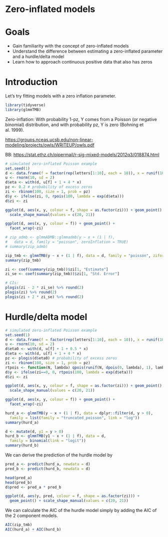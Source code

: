 # Zero-inflated models 

# Goals 

- Gain familiarity with the concept of zero-inflated models
- Understand the difference between estimating a zero-inflated parameter and a hurdle/delta model
- Learn how to approach continuous positive data that also has zeros

# Introduction 

Let's try fitting models with a zero inflation parameter.

```r
library(tidyverse)
library(glmmTMB)
```

Zero-inflation: With probability 1-pz, Y comes from a Poisson (or negative binomial) distribution, and with probability pz, Y is zero (Bohning et al. 1999).

<https://groups.nceas.ucsb.edu/non-linear-modeling/projects/owls/WRITEUP/owls.pdf>

BB: <https://stat.ethz.ch/pipermail/r-sig-mixed-models/2012q3/018874.html>

```r
# simulated zero-inflated Poisson example
set.seed(1)
d <- data.frame(f = factor(rep(letters[1:10], each = 10)), x = runif(100))
u <- rnorm(10, sd = 2)
d$eta <- with(d, u[f] + 1 + 4 * x)
pz <- 0.2 # probability of excess zeros
zi <- rbinom(100, size = 1, prob = pz)
d$y <- ifelse(zi, 0, rpois(100, lambda = exp(d$eta)))
d$zi <- zi

ggplot(d, aes(x, y, colour = f, shape = as.factor(zi))) + geom_point() +
  scale_shape_manual(values = c(20, 21))

ggplot(d, aes(x, y, colour = f)) + geom_point() +
  facet_wrap(~zi)
```

```r
# zip_admb <- glmmADMB::glmmadmb(y ~ x + (1 | f), 
#   data = d, family = "poisson", zeroInflation = TRUE)
# summary(zip_admb)
```

```r
zip_tmb <- glmmTMB(y ~ x + (1 | f), data = d, family = "poisson", ziformula = ~ 1)
summary(zip_tmb)
```


```r
zi <- coef(summary(zip_tmb))$zi[1, "Estimate"]
zi_se <- coef(summary(zip_tmb))$zi[1, "Std. Error"]

# CIs:
plogis(zi - 2 * zi_se) %>% round(2)
plogis(zi) %>% round(2)
plogis(zi + 2 * zi_se) %>% round(2)
```

# Hurdle/delta model

```r
# simulated zero-inflated Poisson example
set.seed(1)
d <- data.frame(f = factor(rep(letters[1:10], each = 10)), x = runif(100))
u <- rnorm(10, sd = 2)
d$eta0 <- with(d, u[f] + 1 + 0.5 * x)
d$eta <- with(d, u[f] + 1 + 4 * x)
pz <- plogis(d$eta0) # probability of excess zeros
zi <- rbinom(100, size = 1, prob = pz)
rtpois <- function(N, lambda) qpois(runif(N, dpois(0, lambda), 1), lambda)
d$y <- ifelse(zi==0, 0, rtpois(100, lambda = exp(d$eta)))
d$zi <- zi

ggplot(d, aes(x, y, colour = f, shape = as.factor(zi))) + geom_point() +
  scale_shape_manual(values = c(20, 21))

ggplot(d, aes(x, y, colour = f)) + geom_point() +
  facet_wrap(~zi)
```


```r
hurd_a <- glmmTMB(y ~ x + (1 | f), data = dplyr::filter(d, y > 0), 
  family = list(family = "truncated_poisson", link = "log"))
summary(hurd_a)
```

```r
d <- mutate(d, y1 = y > 0)
hurd_b <- glmmTMB(y1 ~ x + (1 | f), data = d, 
  family = binomial(link = "logit"))
summary(hurd_b)
```

We can derive the prediction of the hurdle model by 

```r
pred_a <- predict(hurd_a, newdata = d)
pred_b <- predict(hurd_b, newdata = d)

head(pred_a)
head(pred_b)
d$pred <- pred_a * pred_b

ggplot(d, aes(y, pred, colour = f, shape = as.factor(zi))) + 
  geom_point() + scale_shape_manual(values = c(20, 21))
```

We can calculate the AIC of the hurdle model simply by adding the AIC of the 2 component models.

```r
AIC(zip_tmb)
AIC(hurd_a) + AIC(hurd_b)
```

